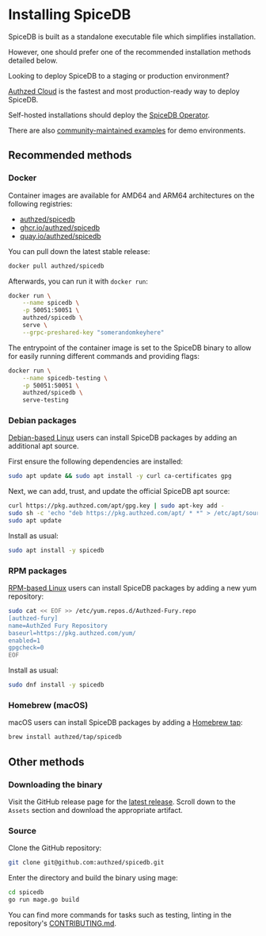 
# Installing SpiceDB

SpiceDB is built as a standalone executable file which simplifies installation.

However, one should prefer one of the recommended installation methods detailed below.

<Callout type="info">
  Looking to deploy SpiceDB to a staging or production environment?

  [Authzed Cloud] is the fastest and most production-ready way to deploy SpiceDB.

  Self-hosted installations should deploy the [SpiceDB Operator].

  There are also [community-maintained examples] for demo environments.

  [Authzed Cloud]: https://authzed.cloud
  [SpiceDB Operator]: /spicedb/ops/deploying-spicedb-operator
  [community-maintained examples]: https://github.com/authzed/examples
</Callout>

## Recommended methods

### Docker

Container images are available for AMD64 and ARM64 architectures on the following registries:

- [authzed/spicedb](https://hub.docker.com/r/authzed/spicedb)
- [ghcr.io/authzed/spicedb](https://github.com/authzed/spicedb/pkgs/container/spicedb)
- [quay.io/authzed/spicedb](https://quay.io/authzed/spicedb)

You can pull down the latest stable release:

```sh
docker pull authzed/spicedb
```

Afterwards, you can run it with `docker run`:

```sh
docker run \
    --name spicedb \
    -p 50051:50051 \
    authzed/spicedb \
    serve \
    --grpc-preshared-key "somerandomkeyhere"
```

The entrypoint of the container image is set to the SpiceDB binary to allow for easily running different commands and providing flags:

```sh
docker run \
    --name spicedb-testing \
    -p 50051:50051 \
    authzed/spicedb \
    serve-testing
```

### Debian packages

[Debian-based Linux] users can install SpiceDB packages by adding an additional apt source.

First ensure the following dependencies are installed:

```sh
sudo apt update && sudo apt install -y curl ca-certificates gpg
```

Next, we can add, trust, and update the official SpiceDB apt source:

```sh
curl https://pkg.authzed.com/apt/gpg.key | sudo apt-key add -
sudo sh -c 'echo "deb https://pkg.authzed.com/apt/ * *" > /etc/apt/sources.list.d/authzed.list'
sudo apt update
```

Install as usual:

```sh
sudo apt install -y spicedb
```

[Debian-based Linux]: https://en.wikipedia.org/wiki/List_of_Linux_distributions#Debian-based

### RPM packages

[RPM-based Linux] users can install SpiceDB packages by adding a new yum repository:

```sh
sudo cat << EOF >> /etc/yum.repos.d/Authzed-Fury.repo
[authzed-fury]
name=AuthZed Fury Repository
baseurl=https://pkg.authzed.com/yum/
enabled=1
gpgcheck=0
EOF
```

Install as usual:

```sh
sudo dnf install -y spicedb
```

[RPM-based Linux]: https://en.wikipedia.org/wiki/List_of_Linux_distributions#RPM-based

### Homebrew (macOS)

macOS users can install SpiceDB packages by adding a [Homebrew tap]:

```sh
brew install authzed/tap/spicedb
```

[Homebrew tap]: https://docs.brew.sh/Taps

## Other methods

### Downloading the binary

Visit the GitHub release page for the [latest release](https://github.com/authzed/spicedb/releases/latest).
Scroll down to the `Assets` section and download the appropriate artifact.

### Source

Clone the GitHub repository:

```sh
git clone git@github.com:authzed/spicedb.git
```

Enter the directory and build the binary using mage:

```sh
cd spicedb
go run mage.go build
```

You can find more commands for tasks such as testing, linting in the repository's [CONTRIBUTING.md].

[CONTRIBUTING.md]: https://github.com/authzed/spicedb/blob/main/CONTRIBUTING.md
